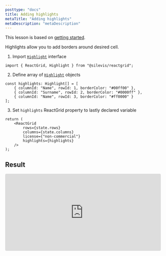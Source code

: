 ```yaml
---
posttype: "docs"
title: Adding highlights
metaTitle: "Adding highlights"
metaDescription: "metaDescription"
---
```


This lesson is based on [getting started](link).

Highlights allow you to add borders around desired cell.

1. Import [`Highlight`](link) interface

```tsx
import { ReactGrid, Highlight } from "@silevis/reactgrid";
```

2. Define array of [`Highlight`](link) objects

```tsx
const highlights: Highlight[] = [
    { columnId: "Name", rowId: 1, borderColor: "#00ff00" },
    { columnId: "Surname", rowId: 2, borderColor: "#0000ff" },
    { columnId: "Name", rowId: 3, borderColor: "#ff0000" }
];
```

3. Set `highlights` ReactGrid property to lastly declared variable

```tsx
return (
    <ReactGrid
        rows={state.rows}
        columns={state.columns}
        license={"non-commercial"}
        highlights={highlights}
    />
);
```

## Result

<iframe
    src="https://codesandbox.io/embed/reactgrid-getting-started-8o8gq?fontsize=14&hidenavigation=1&theme=dark"
    style="width:100%; height:250px; border:0; border-radius: 4px; overflow:hidden;"
    title="reactgrid-highlights"
    allow="geolocation; microphone; camera; midi; vr; accelerometer; gyroscope; payment; ambient-light-sensor; encrypted-media; usb"
    sandbox="allow-modals allow-forms allow-popups allow-scripts allow-same-origin"
></iframe>

